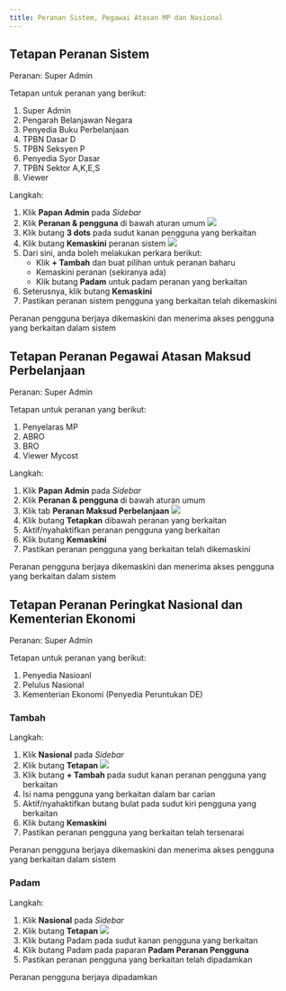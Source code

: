 ```yaml
---
title: Peranan Sistem, Pegawai Atasan MP dan Nasional
---
```


## Tetapan Peranan Sistem
Peranan: Super Admin

Tetapan untuk peranan yang berikut:
1. Super Admin
2. Pengarah Belanjawan Negara
3. Penyedia Buku Perbelanjaan 
4. TPBN Dasar D
5. TPBN Seksyen P
6. Penyedia Syor Dasar
7. TPBN Sektor A,K,E,S
8. Viewer

Langkah:
1. Klik **Papan Admin** pada *Sidebar*
2. Klik **Peranan & pengguna** di bawah aturan umum
![](./images/peranan-sistem1.png)
3. Klik butang **3 dots** pada sudut kanan pengguna yang berkaitan
4. Klik butang **Kemaskini** peranan sistem
![](./images/peranan-sistem2.png)
5. Dari sini, anda boleh melakukan perkara berikut:
    * Klik **+ Tambah** dan buat pilihan untuk peranan baharu
    * Kemaskini peranan (sekiranya ada)
    * Klik butang **Padam** untuk padam peranan yang berkaitan
6. Seterusnya, klik butang **Kemaskini**
7. Pastikan peranan sistem pengguna yang berkaitan telah dikemaskini

<Callout title="Outcome">
Peranan pengguna berjaya dikemaskini dan menerima akses pengguna yang berkaitan dalam sistem
</Callout>

## Tetapan Peranan Pegawai Atasan Maksud Perbelanjaan
Peranan: Super Admin

Tetapan untuk peranan yang berikut:
1. Penyelaras MP
2. ABRO
3. BRO
4. Viewer Mycost

Langkah: 
1. Klik **Papan Admin** pada *Sidebar*
2. Klik **Peranan & pengguna** di bawah aturan umum
3. Klik tab **Peranan Maksud Perbelanjaan**
![](./images/peranan-mp.png)
4. Klik butang **Tetapkan** dibawah peranan yang berkaitan
5. Aktif/nyahaktifkan peranan pengguna yang berkaitan
6. Klik butang **Kemaskini**
7. Pastikan peranan pengguna yang berkaitan telah dikemaskini

<Callout title="Outcome"> 
Peranan pengguna berjaya dikemaskini dan menerima akses pengguna yang berkaitan dalam sistem
</Callout>

## Tetapan Peranan Peringkat Nasional dan Kementerian Ekonomi
Peranan: Super Admin

Tetapan untuk peranan yang berikut:
1. Penyedia Nasioanl
2. Pelulus Nasional
3. Kementerian Ekonomi (Penyedia Peruntukan DE)

### Tambah
Langkah:
1. Klik **Nasional** pada *Sidebar*
2. Klik butang **Tetapan**
![](./images/peranan-nasional1.png)
3. Klik butang **+ Tambah** pada sudut kanan peranan pengguna yang berkaitan
4. Isi nama pengguna yang berkaitan dalam bar carian
5. Aktif/nyahaktifkan butang bulat pada sudut kiri pengguna yang berkaitan
6. Klik butang **Kemaskini**
7. Pastikan peranan pengguna yang berkaitan telah tersenarai

<Callout title="Outcome">
Peranan pengguna berjaya dikemaskini dan menerima akses pengguna yang berkaitan dalam sistem
</Callout>

### Padam 
Langkah:
1. Klik **Nasional** pada *Sidebar*
2. Klik butang **Tetapan**
![](./images/peranan-nasional2.png)
3. Klik butang Padam pada sudut kanan pengguna yang berkaitan
4. Klik butang Padam pada paparan **Padam Peranan Pengguna**
5. Pastikan peranan pengguna yang berkaitan telah dipadamkan

<Callout title="Outcome">
Peranan pengguna berjaya dipadamkan
</Callout>